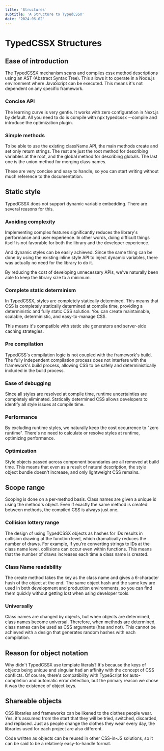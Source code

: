 ```yaml
---
title: 'Structures'
subtitle: 'A Structure to TypedCSSX'
date: '2024-06-02'
---
```


<TocBot />

# TypedCSSX Structures

## Ease of introduction
The TypedCSSX mechanism scans and compiles cssx method descriptions using an AST (Abstract Syntax Tree).
This allows it to operate in a Node.js environment where JavaScript can be executed.
This means it's not dependent on any specific framework.

### Concise API
The learning curve is very gentle.
It works with zero configuration in Next.js by default.
All you need to do is compile with npx typedcssx --compile and
introduce the optimization plugin.

### Simple methods
To be able to use the existing className API, the main methods create and set only return strings.
The rest are just the root method for describing variables at the root, and the global method for describing globals.
The last one is the union method for merging class names.

These are very concise and easy to handle, so you can start writing without much reference to the documentation.

## Static style
TypedCSSX does not support dynamic variable embedding.
There are several reasons for this.

### Avoiding complexity
Implementing complex features significantly reduces the library's performance and user experience.
In other words, doing difficult things itself is not favorable for both the library and the developer experience.

And dynamic styles can be easily achieved.
Since the same thing can be done by using the existing inline style API to inject dynamic variables, there was actually no need for the library to do it.

By reducing the cost of developing unnecessary APIs, we've naturally been able to keep the library size to a minimum.

### Complete static determinism
In TypedCSSX, styles are completely statically determined.
This means that CSS is completely statically determined at compile time, providing a deterministic and fully static CSS solution.
You can create maintainable, scalable, deterministic, and easy-to-manage CSS.

This means it's compatible with static site generators and server-side caching strategies.

### Pre compilation
TypedCSS's compilation logic is not coupled with the framework's build.
The fully independent compilation process does not interfere with the framework's build process, allowing CSS to be safely and deterministically
included in the build process.

### Ease of debugging
Since all styles are resolved at compile time, runtime uncertainties are completely eliminated.
Statically determined CSS allows developers to identify all style issues at compile time.

### Performance
By excluding runtime styles, we naturally keep the cost occurrence to "zero runtime".
There's no need to calculate or resolve styles at runtime, optimizing performance.

### Optimization
Style objects passed across component boundaries are all removed at build time.
This means that even as a result of natural description, the style object bundle doesn't increase, and only lightweight CSS remains.

## Scope range
Scoping is done on a per-method basis.
Class names are given a unique id using the method's object.
Even if exactly the same method is created between methods, the compiled CSS is always just one.

### Collision lottery range
The design of using TypedCSSX objects as hashes for IDs results in collision drawing at the function level,
which dramatically reduces the number of draws.
For example, if you're converting strings to IDs at the class name level, collisions can occur even within functions.
This means that the number of draws increases each time a class name is created.

### Class Name readability
The create method takes the key as the class name and gives a 6-character hash of the object at the end.
The same object hash and the same key are used in both development and production environments,
so you can find them quickly without getting lost when using developer tools.

### Universally
Class names are changed by objects, but when objects are determined, class names become universal.
Therefore, when methods are determined, class names can be used as CSS arguments (has and not).
This cannot be achieved with a design that generates random hashes with each compilation.


## Reason for object notation
Why didn't TypedCSSX use template literals?
It's because the keys of objects being unique and singular had an affinity with the concept of CSS conflicts.
Of course, there's compatibility with TypeScript for auto-completion and automatic error detection,
but the primary reason we chose it was the existence of object keys.

## Shareable objects
CSS libraries and frameworks can be likened to the clothes people wear.
Yes, it's assumed from the start that they will be tried, switched, discarded, and replaced.
Just as people change the clothes they wear every day, the libraries used for each project are also different.

Code written as objects can be reused in other CSS-in-JS solutions, so it can be said to be a relatively
easy-to-handle format.